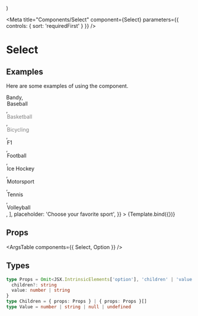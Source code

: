 



  <div style={{ padding: '0 0 200px' }}>
    <SelectWithState {...args} />
  </div>
)

<Meta
  title="Components/Select"
  component={Select}
  parameters={{ controls: { sort: 'requiredFirst' } }}
/>

# Select

## Examples

Here are some examples of using the component.

<Canvas>
  <Story
    name="0_0"
    args={{
      children: [
        <Option value="bandy">Bandy</Option>,
        <Option value="baseball">Baseball</Option>,
        <Option disabled value="basketball">
          Basketball
        </Option>,
        <Option disabled value="bicycling">
          Bicycling
        </Option>,
        <Option value="f1">F1</Option>,
        <Option value="football">Football</Option>,
        <Option value="icehockey">Ice Hockey</Option>,
        <Option value="motorsport">Motorsport</Option>,
        <Option value="tennis">Tennis</Option>,
        <Option value="volleyball">Volleyball</Option>,
      ],
      placeholder: 'Choose your favorite sport',
    }}
  >
    {Template.bind({})}
  </Story>
</Canvas>

## Props

<ArgsTable components={{ Select, Option }} />

## Types

```typescript
type Props = Omit<JSX.IntrinsicElements['option'], 'children' | 'value'> & {
  children?: string
  value: number | string
}
type Children = { props: Props } | { props: Props }[]
type Value = number | string | null | undefined
```
